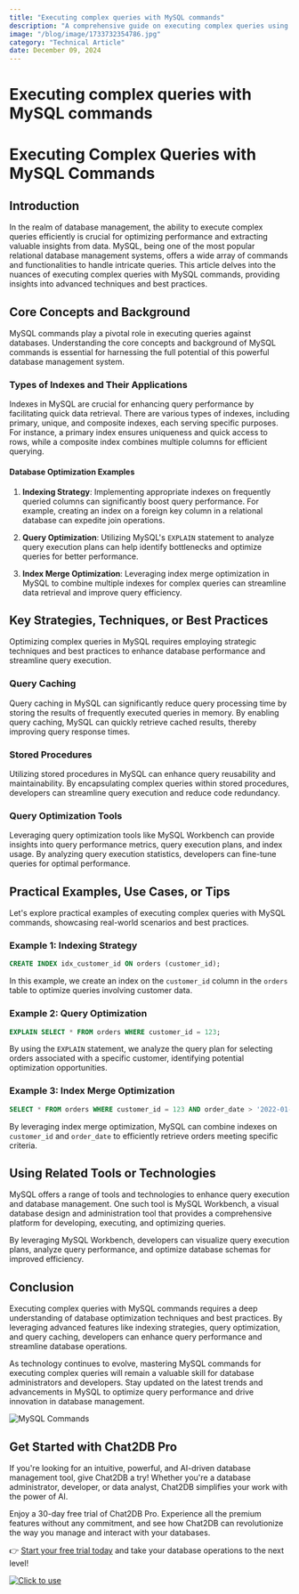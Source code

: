 ```yaml
---
title: "Executing complex queries with MySQL commands"
description: "A comprehensive guide on executing complex queries using MySQL commands, covering advanced techniques and best practices."
image: "/blog/image/1733732354786.jpg"
category: "Technical Article"
date: December 09, 2024
---
```


# Executing complex queries with MySQL commands

# Executing Complex Queries with MySQL Commands

## Introduction

In the realm of database management, the ability to execute complex queries efficiently is crucial for optimizing performance and extracting valuable insights from data. MySQL, being one of the most popular relational database management systems, offers a wide array of commands and functionalities to handle intricate queries. This article delves into the nuances of executing complex queries with MySQL commands, providing insights into advanced techniques and best practices.

## Core Concepts and Background

MySQL commands play a pivotal role in executing queries against databases. Understanding the core concepts and background of MySQL commands is essential for harnessing the full potential of this powerful database management system.

### Types of Indexes and Their Applications

Indexes in MySQL are crucial for enhancing query performance by facilitating quick data retrieval. There are various types of indexes, including primary, unique, and composite indexes, each serving specific purposes. For instance, a primary index ensures uniqueness and quick access to rows, while a composite index combines multiple columns for efficient querying.

#### Database Optimization Examples

1. **Indexing Strategy**: Implementing appropriate indexes on frequently queried columns can significantly boost query performance. For example, creating an index on a foreign key column in a relational database can expedite join operations.

2. **Query Optimization**: Utilizing MySQL's `EXPLAIN` statement to analyze query execution plans can help identify bottlenecks and optimize queries for better performance.

3. **Index Merge Optimization**: Leveraging index merge optimization in MySQL to combine multiple indexes for complex queries can streamline data retrieval and improve query efficiency.

## Key Strategies, Techniques, or Best Practices

Optimizing complex queries in MySQL requires employing strategic techniques and best practices to enhance database performance and streamline query execution.

### Query Caching

Query caching in MySQL can significantly reduce query processing time by storing the results of frequently executed queries in memory. By enabling query caching, MySQL can quickly retrieve cached results, thereby improving query response times.

### Stored Procedures

Utilizing stored procedures in MySQL can enhance query reusability and maintainability. By encapsulating complex queries within stored procedures, developers can streamline query execution and reduce code redundancy.

### Query Optimization Tools

Leveraging query optimization tools like MySQL Workbench can provide insights into query performance metrics, query execution plans, and index usage. By analyzing query execution statistics, developers can fine-tune queries for optimal performance.

## Practical Examples, Use Cases, or Tips

Let's explore practical examples of executing complex queries with MySQL commands, showcasing real-world scenarios and best practices.

### Example 1: Indexing Strategy

```sql
CREATE INDEX idx_customer_id ON orders (customer_id);
```

In this example, we create an index on the `customer_id` column in the `orders` table to optimize queries involving customer data.

### Example 2: Query Optimization

```sql
EXPLAIN SELECT * FROM orders WHERE customer_id = 123;
```

By using the `EXPLAIN` statement, we analyze the query plan for selecting orders associated with a specific customer, identifying potential optimization opportunities.

### Example 3: Index Merge Optimization

```sql
SELECT * FROM orders WHERE customer_id = 123 AND order_date > '2022-01-01';
```

By leveraging index merge optimization, MySQL can combine indexes on `customer_id` and `order_date` to efficiently retrieve orders meeting specific criteria.

## Using Related Tools or Technologies

MySQL offers a range of tools and technologies to enhance query execution and database management. One such tool is MySQL Workbench, a visual database design and administration tool that provides a comprehensive platform for developing, executing, and optimizing queries.

By leveraging MySQL Workbench, developers can visualize query execution plans, analyze query performance, and optimize database schemas for improved efficiency.

## Conclusion

Executing complex queries with MySQL commands requires a deep understanding of database optimization techniques and best practices. By leveraging advanced features like indexing strategies, query optimization, and query caching, developers can enhance query performance and streamline database operations.

As technology continues to evolve, mastering MySQL commands for executing complex queries will remain a valuable skill for database administrators and developers. Stay updated on the latest trends and advancements in MySQL to optimize query performance and drive innovation in database management.

![MySQL Commands](https://example.com/mysql-commands.jpg)

## Get Started with Chat2DB Pro

If you're looking for an intuitive, powerful, and AI-driven database management tool, give Chat2DB a try! Whether you're a database administrator, developer, or data analyst, Chat2DB simplifies your work with the power of AI.

Enjoy a 30-day free trial of Chat2DB Pro. Experience all the premium features without any commitment, and see how Chat2DB can revolutionize the way you manage and interact with your databases.

👉 [Start your free trial today](https://chat2db.ai/pricing) and take your database operations to the next level!


[![Click to use](/image/blog/bg/chat2db.jpg)](https://chat2db.ai/)
